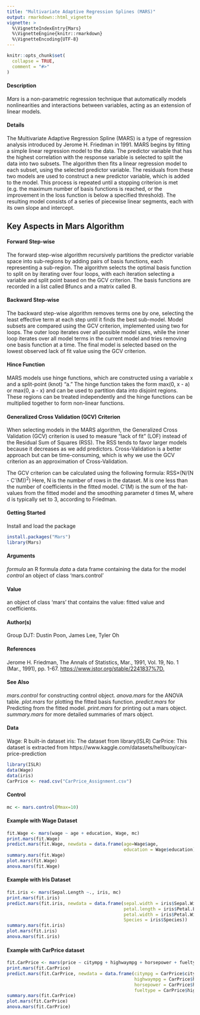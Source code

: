 ```yaml
---
title: "Multivariate Adaptive Regression Splines (MARS)"
output: rmarkdown::html_vignette
vignette: >
  %\VignetteIndexEntry{Mars}
  %\VignetteEngine{knitr::rmarkdown}
  %\VignetteEncoding{UTF-8}
---
```


```r
knitr::opts_chunk$set(
  collapse = TRUE,
  comment = "#>"
)
```

#### Description

*Mars* is a non-parametric regression technique that automatically models nonlinearities and interactions between variables, acting as an extension of linear models.

#### Details

The Multivariate Adaptive Regression Spline (MARS) is a type of regression analysis introduced by Jerome H. Friedman in 1991. 
MARS begins by fitting a simple linear regression model to the data. The predictor variable that has the highest correlation with the response variable is selected to split the data into two subsets. The algorithm then fits a linear regression model to each subset, using the selected predictor variable. The residuals from these two models are used to construct a new predictor variable, which is added to the model. This process is repeated until a stopping criterion is met (e.g. the maximum number of basis functions is reached, or the improvement in the loss function is below a specified threshold). The resulting model consists of a series of piecewise linear segments, each with its own slope and intercept.

## Key Aspects in Mars Algorithm

#### Forward Step-wise
The forward step-wise algorithm recursively partitions the predictor variable space into sub-regions by adding pairs of basis functions, each representing a sub-region. The algorithm selects the optimal basis function to split on by iterating over four loops, with each iteration selecting a variable and split point based on the GCV criterion. The basis functions are recorded in a list called Bfuncs and a matrix called B.

#### Backward Step-wise
The backward step-wise algorithm removes terms one by one, selecting the least effective term at each step until it finds the best sub-model. Model subsets are compared using the GCV criterion, implemented using two for loops. The outer loop iterates over all possible model sizes, while the inner loop iterates over all model terms in the current model and tries removing one basis function at a time. The final model is selected based on the lowest observed lack of fit value using the GCV criterion.

#### Hince Function
MARS models use hinge functions, which are constructed using a variable x and a split-point (knot) "a." The hinge function takes the form max(0, x - a) or max(0, a - x) and can be used to partition data into disjoint regions. These regions can be treated independently and the hinge functions can be multiplied together to form non-linear functions.

#### Generalized Cross Validation (GCV) Criterion
When selecting models in the MARS algorithm, the Generalized Cross Validation (GCV) criterion is used to measure "lack of fit" (LOF) instead of the Residual Sum of Squares (RSS). The RSS tends to favor larger models because it decreases as we add predictors. Cross-Validation is a better approach but can be time-consuming, which is why we use the GCV criterion as an approximation of Cross-Validation.

The GCV criterion can be calculated using the following formula:
RSS×(N/(N - C'(M))^2^)
Here,
N is the number of rows in the dataset.
M is one less than the number of coefficients in the fitted model.
C'(M) is the sum of the hat-values from the fitted model and the smoothing parameter d times M, where d is typically set to 3, according to Friedman.

#### Getting Started

Install and load the package

```r
install.packages("Mars")
library(Mars)
```

#### Arguments

  *formula*   an R formula
  *data*      a data frame containing the data for the model
  *control*   an object of class 'mars.control'

#### Value

an object of class 'mars' that contains the value: fitted value and coefficients.

#### Author(s)

Group DJT: Dustin Poon, James Lee, Tyler Oh

#### References

Jerome H. Friedman, The Annals of Statistics, Mar., 1991, Vol. 19, No. 1 (Mar., 1991), pp. 1-67. <https://www.jstor.org/stable/2241837%7D.>

#### See Also

  *mars.control*    for constructing control object.
  *anova.mars*      for the ANOVA table.
  *plot.mars*       for plotting the fitted basis function.
  *predict.mars*    for Predicting from the fitted model.
  *print.mars*      for printing out a mars object.
  *summary.mars*    for more detailed summaries of mars object.

#### Data

Wage: R built-in dataset
iris: The dataset from library(ISLR)
CarPrice: This dataset is extracted from https://www.kaggle.com/datasets/hellbuoy/car-price-prediction
```r
library(ISLR)
data(Wage)
data(iris)
CarPrice <- read.csv("CarPrice_Assignment.csv")
```

#### Control
```r
mc <- mars.control(Mmax=10)
```

#### Example with Wage Dataset
```r
fit.Wage <- mars(wage ~ age + education, Wage, mc)
print.mars(fit.Wage)
predict.mars(fit.Wage, newdata = data.frame(age=Wage$age,
                                            education = Wage$education))
summary.mars(fit.Wage)
plot.mars(fit.Wage)
anova.mars(fit.Wage)
```

#### Example with Iris Dataset
```r
fit.iris <- mars(Sepal.Length ~., iris, mc)
print.mars(fit.iris)
predict.mars(fit.iris, newdata = data.frame(sepal.width = iris$Sepal.Width,
                                            petal.length = iris$Petal.Length,
                                            petal.width = iris$Petal.Width,
                                            Species = iris$Species))
summary.mars(fit.iris)
plot.mars(fit.iris)
anova.mars(fit.iris)
```

#### Example with CarPrice dataset
```r
fit.CarPrice <- mars(price ~ citympg + highwaympg + horsepower + fueltype, CarPrice, mc)
print.mars(fit.CarPrice)
predict.mars(fit.CarPrice, newdata = data.frame(citympg = CarPrice$citympg,
                                                highwaympg = CarPrice$highwaympg,
                                                horsepower = CarPrice$highwaympg,
                                                fueltype = CarPrice$highwaympg))
summary.mars(fit.CarPrice)
plot.mars(fit.CarPrice)
anova.mars(fit.CarPrice)
```
